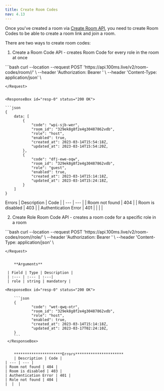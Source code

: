 ```yaml
---
title: Create Room Codes
nav: 4.13
---
```


Once you've created a room via [Create Room API](/server-side/v2/Rooms/create-via-api), you need to create Room Codes to be able to create a room link and join a room.

There are two ways to create room codes:

1. Create a Room Code API - creates Room Code for every role in the room at once

<PostRequest title="https://api.100ms.live/v2/room-codes/room/<room_id>/" />
<Request id="req-comp-0">
```bash
curl --location --request POST 'https://api.100ms.live/v2/room-codes/room/<room_id>/' \
--header 'Authorization: Bearer <management_token>' \
--header 'Content-Type: application/json' \

```
</Request>


<ResponseBox id="resp-0" status="200 OK">

```json
{
	data: [
		{
			"code": "wpi-sjb-wer",
			"room_id": "329ek8g8f2e4g30487862vdb",
			"role": "host",
			"enabled": true,
			"created_at": 2023-03-14T15:54:18Z,
			"updated_at": 2023-03-14T15:54:20Z,
		},
		{
			"code": "dfj-ewe-oqw",
			"room_id": "329ek8g8f2e4g30487862vdb",
			"role": "guest",
			"enabled": true,
			"created_at": 2023-03-14T15:14:18Z,
			"updated_at": 2023-03-14T15:24:18Z,
		}
	]
}
```

</ResponseBox>

Errors
| Description | Code |
| --- | --- |
| Room not found | 404 |
| Room is disabled | 403 |
| Authentication Error | 401 |
|  |  |


2. Create Role Room Code API - creates a room code for a specific role in a room

<PostRequest title="https://api.100ms.live/v2/room-codes/room/<room_id>/role/<role>" />
<Request id="req-comp-0">
```bash
curl --location --request POST 'https://api.100ms.live/v2/room-codes/room/<room_id>/role/<role>' \
--header 'Authorization: Bearer <management_token>' \
--header 'Content-Type: application/json' \

```
</Request>
    
    
    **Arguments**
    
 | Field | Type | Description |
 | :--- | :--- | :---|
 | role | string | mandatory |
    
<ResponseBox id="resp-0" status="200 OK">

    ```json
    {
    		"code": "wet-qwq-otr",
    		"room_id": "329ek8g8f2e4g30487862vdb",
    		"role": "host",
    		"enabled": true,
    		"created_at": 2023-03-14T15:14:18Z,
    		"updated_at": 2023-03-17T02:24:10Z,
    }
    ```
 </ResponseBox>

    
    **********************Errors**********************
    | Description | Code |
| --- | --- |
| Room not found | 404 |
| Room is disabled | 403 |
| Authentication Error | 401 |
| Role not found | 404 |
|  |  |
